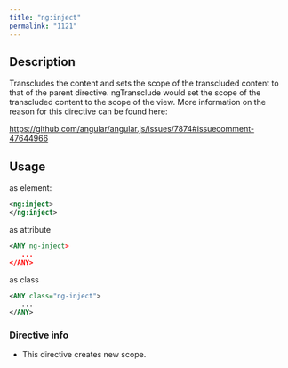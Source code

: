 ```yaml
---
title: "ng:inject"
permalink: "1121"
---
```


## Description

Transcludes the content and sets the scope of the transcluded content to
that of the parent directive. ngTransclude would set the scope of the
transcluded content to the scope of the view. More information on the
reason for this directive can be found here:

https://github.com/angular/angular.js/issues/7874#issuecomment-47644966

## Usage

as element:

```xml
<ng:inject>
</ng:inject>
```

as attribute

```xml
<ANY ng-inject>
   ...
</ANY>
```

as class

```xml
<ANY class="ng-inject">
   ...
</ANY>
```

### Directive info

* This directive creates new scope.